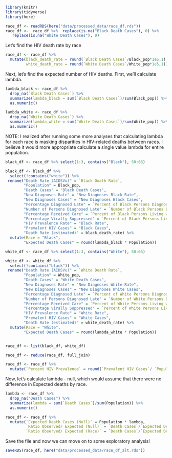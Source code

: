 ```r
library(knitr)
library(tidyverse)
library(here)
```

```r
race_df <- readRDS(here("data/processed_data/race_df.rds"))
race_df <-  race_df %>%  replace(is.na("Black Death Cases"), 0) %>% 
   replace(is.na("White Death Cases"), 0) 

```
Let's find the HIV death rate by race
```r
race_df <- race_df %>% 
  mutate(black_death_rate = round(`Black Death Cases`/Black_pop*1e5,1),
         white_death_rate = round(`White Death Cases`/White_pop*1e5,1))
```

Next, let's find the expected number of HIV deaths. First, we'll calculate lambda. 
```r
lambda_black <- race_df %>%
  drop_na(`Black Death Cases`) %>% 
  summarize(lambda_black = sum(`Black Death Cases`)/sum(Black_pop)) %>%
  as.numeric()

lambda_white <- race_df %>%
  drop_na(`White Death Cases`) %>% 
  summarize(lambda_white = sum(`White Death Cases`)/sum(White_pop)) %>%
  as.numeric()
```

NOTE: I realized after running some more analyses that calculating lambda for each race is masking disparities in HIV-related deaths between races. I believe it would more appropriate calculate a single value lambda for entire population. 

```r
black_df <- race_df %>% select(1:3, contains("Black"), 50:66) 

black_df <- black_df %>% 
  select(!contains("white")) %>% 
 rename("Death Rate (AIDSVu)" = `Black Death Rate`,
        "Population" = Black_pop,
        "Death Cases" = "Black Death Cases",
        "New Diagnoses Rate" = "New Diagnoses Black Rate",
        "New Diagnoses Cases" = "New Diagnoses Black Cases",
        "Percentage Diagnosed Late" = `Percent of Black Persons Diagnosed Late`,
        "Number of Persons Diagnosed Late" = `Number of Black Persons Diagnosed Late`,
        "Percentage Received Care" = `Percent of Black Persons Living with HIV who Received HIV Care`,
        "Percentage Virally Suppressed" = `Percent of Black Persons Living with HIV who were Virally Suppressed`,
        "HIV Prevalence Rate" = "Black Rate",
        "Prevalent HIV Cases" = "Black Cases",
        "Death Rate (estimated)" = black_death_rate) %>% 
  mutate(Race = "Black",
        "Expected Death Cases" = round(lambda_black * Population)) 

white_df <- race_df %>% select(1:3, contains("White"), 50:66) 

white_df <- white_df %>% 
  select(!contains("black")) %>% 
 rename("Death Rate (AIDSVu)" = `White Death Rate`,
        "Population" = White_pop,
        "Death Cases" = "White Death Cases",
        "New Diagnoses Rate" = "New Diagnoses White Rate",
        "New Diagnoses Cases" = "New Diagnoses White Cases",
        "Percentage Diagnosed Late" = `Percent of White Persons Diagnosed Late`,
        "Number of Persons Diagnosed Late" = `Number of White Persons Diagnosed Late`,
        "Percentage Received Care" = `Percent of White Persons Living with HIV who Received HIV Care`,
        "Percentage Virally Suppressed" = `Percent of White Persons Living with HIV who were Virally Suppressed`,
        "HIV Prevalence Rate" = "White Rate",
        "Prevalent HIV Cases" = "White Cases",
        "Death Rate (estimated)" = white_death_rate) %>% 
  mutate(Race = "White",
        "Expected Death Cases" = round(lambda_white * Population)) 


race_df <- list(black_df, white_df)

race_df <- reduce(race_df, full_join)

race_df <- race_df %>% 
  mutate(`Percent HIV Prevalence` = round(`Prevalent HIV Cases`/ `Population`*100,2))
```

Now, let's calculate lambda - null, which would assume that there were no difference in Expected deaths by race.
```r
lambda <- race_df %>%
  drop_na("Death Cases") %>% 
  summarize(lambda = sum(`Death Cases`)/sum(Population)) %>%
  as.numeric()

race_df <- race_df %>% 
  mutate(`Expected Death Cases (Null)` = Population * lambda,
         `Ratio Observed/ Expected (Null)` = `Death Cases`/`Expected Death Cases (Null)`,
         `Ratio Observed/ Expected (Race)` = `Death Cases`/`Expected Death Cases`)
```

Save the file and now we can move on to some exploratory analysis!
```r
saveRDS(race_df, here("data/processed_data/race_df_alt.rds"))
```